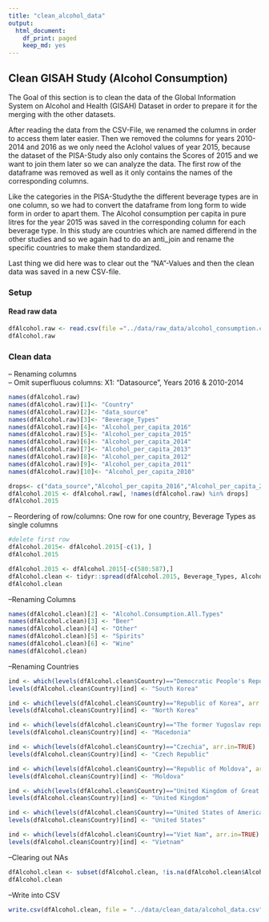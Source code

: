 ```yaml
---
title: "clean_alcohol_data"
output: 
  html_document:
    df_print: paged
    keep_md: yes
---
```

## Clean GISAH Study (Alcohol Consumption)  

The Goal of this section is to clean the data of the Global Information System on Alcohol and Health (GISAH) Dataset in order to prepare it for the merging with the other datasets.  
  
After reading the data from the CSV-File, we renamed the columns in order to access them later easier. Then we removed the columns for years 2010-2014 and 2016 as we only need the Aclohol values of year 2015, because the dataset of the PISA-Study also only contains the Scores of 2015 and we want to join them later so we can analyze the data. The first row of the dataframe was removed as well as it only contains the names of the corresponding columns.  
  
Like the categories in the PISA-Studythe the different beverage types are in one column, so we had to convert the dataframe from long form to wide form in order to apart them. The Alcohol consumption per capita in pure litres for the year 2015 was saved in the corresponding column for each beverage type. In this study are countries which are named differend in the other studies and so we again had to do an anti_join and rename the specific countries to make them standardized.  
  
Last thing we did here was to clear out the "NA"-Values and then the clean data was saved in a new CSV-file.

### Setup

#### Read raw data

```r
dfAlcohol.raw <- read.csv(file ="../data/raw_data/alcohol_consumption.csv", header = TRUE)
dfAlcohol.raw
```

### Clean data
-- Renaming columns  
-- Omit superfluous columns: X1: "Datasource", Years 2016 & 2010-2014

```r
names(dfAlcohol.raw)
names(dfAlcohol.raw)[1]<- "Country"
names(dfAlcohol.raw)[2]<- "data_source"
names(dfAlcohol.raw)[3]<- "Beverage_Types"
names(dfAlcohol.raw)[4]<- "Alcohol_per_capita_2016"
names(dfAlcohol.raw)[5]<- "Alcohol_per_capita_2015"
names(dfAlcohol.raw)[6]<- "Alcohol_per_capita_2014"
names(dfAlcohol.raw)[7]<- "Alcohol_per_capita_2013"
names(dfAlcohol.raw)[8]<- "Alcohol_per_capita_2012"
names(dfAlcohol.raw)[9]<- "Alcohol_per_capita_2011"
names(dfAlcohol.raw)[10]<- "Alcohol_per_capita_2010"

drops<- c("data_source","Alcohol_per_capita_2016","Alcohol_per_capita_2014","Alcohol_per_capita_2013","Alcohol_per_capita_2012","Alcohol_per_capita_2011","Alcohol_per_capita_2010")
dfAlcohol.2015 <- dfAlcohol.raw[, !names(dfAlcohol.raw) %in% drops]
dfAlcohol.2015
```

-- Reordering of row/columns: One row for one country, Beverage Types as single columns
```r
#delete first row
dfAlcohol.2015<- dfAlcohol.2015[-c(1), ]
dfAlcohol.2015

dfAlcohol.2015 <- dfAlcohol.2015[-c(580:587),]
dfAlcohol.clean <- tidyr::spread(dfAlcohol.2015, Beverage_Types, Alcohol_per_capita_2015)
dfAlcohol.clean

```
--Renaming Columns

```r
names(dfAlcohol.clean)[2] <- "Alcohol.Consumption.All.Types"
names(dfAlcohol.clean)[3] <- "Beer"
names(dfAlcohol.clean)[4] <- "Other"
names(dfAlcohol.clean)[5] <- "Spirits"
names(dfAlcohol.clean)[6] <- "Wine"
names(dfAlcohol.clean)
```

--Renaming Countries

```r

ind <- which(levels(dfAlcohol.clean$Country)=="Democratic People's Republic of Korea", arr.in=TRUE)
levels(dfAlcohol.clean$Country)[ind] <- "South Korea"

ind <- which(levels(dfAlcohol.clean$Country)=="Republic of Korea", arr.in=TRUE)
levels(dfAlcohol.clean$Country)[ind] <- "North Korea"

ind <- which(levels(dfAlcohol.clean$Country)=="The former Yugoslav republic of Macedonia", arr.in=TRUE)
levels(dfAlcohol.clean$Country)[ind] <- "Macedonia"

ind <- which(levels(dfAlcohol.clean$Country)=="Czechia", arr.in=TRUE)
levels(dfAlcohol.clean$Country)[ind] <- "Czech Republic"

ind <- which(levels(dfAlcohol.clean$Country)=="Republic of Moldova", arr.in=TRUE)
levels(dfAlcohol.clean$Country)[ind] <- "Moldova"

ind <- which(levels(dfAlcohol.clean$Country)=="United Kingdom of Great Britain and Northern Ireland", arr.in=TRUE)
levels(dfAlcohol.clean$Country)[ind] <- "United Kingdom"

ind <- which(levels(dfAlcohol.clean$Country)=="United States of America", arr.in=TRUE)
levels(dfAlcohol.clean$Country)[ind] <- "United States"

ind <- which(levels(dfAlcohol.clean$Country)=="Viet Nam", arr.in=TRUE)
levels(dfAlcohol.clean$Country)[ind] <- "Vietnam"

```

--Clearing out NAs  
```r
dfAlcohol.clean <- subset(dfAlcohol.clean, !is.na(dfAlcohol.clean$Alcohol.Consumption.All.Types) & !is.na(dfAlcohol.clean$Beer) & !is.na(dfAlcohol.clean$Beer))
dfAlcohol.clean
```
--Write into CSV  

```r
write.csv(dfAlcohol.clean, file = "../data/clean_data/alcohol_data.csv",row.names=FALSE, na="", col.names = TRUE)

```
